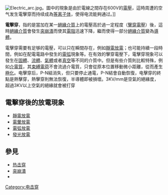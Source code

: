[[File:Electric_arc.jpg|thumb]]。圖中的現象是由於電線之間存在600V的[[電壓|電壓]]，這時周遭的空气发生電擊穿而持续成為[[等离子体|等离子体]]，使得电流能夠通过。]]

'''電擊穿'''，指的是當加在某一[[絕緣體|絕緣介質]]上的電壓高於過一定程度（[[擊穿電壓|擊穿電壓]]）後，這時[[絕緣體|絕緣介質]]會發生[[突崩潰|突崩潰]]而使其[[電阻|電阻]]迅速下降，繼而使得一部分[[絕緣體|絕緣介質]]變為[[導體|導體]]。

電擊穿需要有足够的電壓，可以只在瞬間存在，例如[[靜電放電|靜電放電]]；也可能持續一段時間，例如在配電電路中發生的[[電弧|電弧]]現象等。在有效的擊穿電壓下，電擊穿現象可以發生在[[固體|固體]]、[[流體|流體]]、[[氣體|氣體]]或者[[真空|真空]]等不同的介質中。但是有些介質則比較特殊，例如[[介電質|介電質]]，其[[束縛電荷|束縛電荷]]不會流過介電質，只會從原本位置移動微小距離，從而產生[[電極化|極化]]。电擊穿后，P-N結消失，但只要停止通電，P-N結會自動恢復，电擊穿的終點是熱擊穿，熱擊穿則無法恢復，半導體即被損壞。3KV/mm是空氣的絕緣度，超過3KV以上空氣的絕緣就會被打穿

== 電擊穿後的放電現象 ==

*[[靜電放電|靜電放電]]
*[[電暈放電|電暈放電]]
*[[電弧|電弧放電]]
*[[發光放電|發光放電]]

==參見==
*[[热击穿|热击穿]]
*[[突崩潰|突崩潰]]
*{{link-en|電樹枝|Electrical treeing}}

[[Category:电击穿|Category:电击穿]]